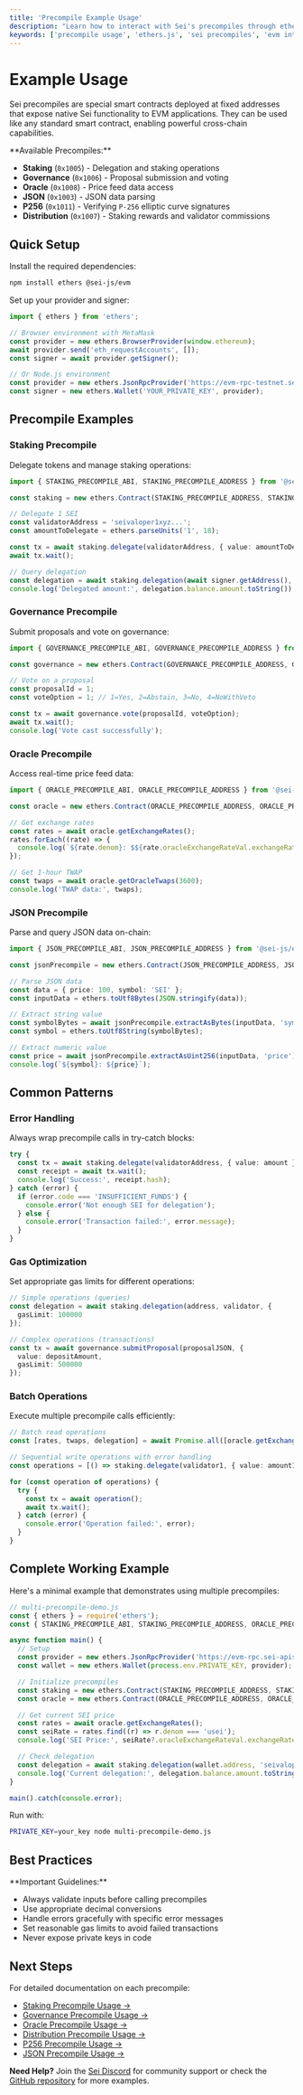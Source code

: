 ```yaml
---
title: 'Precompile Example Usage'
description: "Learn how to interact with Sei's precompiles through ethers.js, covering all available precompiles with quick examples and common patterns for seamless integration between EVM and Cosmos functionality."
keywords: ['precompile usage', 'ethers.js', 'sei precompiles', 'evm integration', 'quick start guide']
---
```



# Example Usage

Sei precompiles are special smart contracts deployed at fixed addresses that expose native Sei functionality to EVM applications. They can be used like any standard smart contract, enabling powerful cross-chain capabilities.

<Callout type="info">
**Available Precompiles:**

- **Staking** (`0x1005`) - Delegation and staking operations
- **Governance** (`0x1006`) - Proposal submission and voting
- **Oracle** (`0x1008`) - Price feed data access
- **JSON** (`0x1003`) - JSON data parsing
- **P256** (`0x1011`) - Verifying `P-256` elliptic curve signatures
- **Distribution** (`0x1007`) - Staking rewards and validator commissions

</Callout>

## Quick Setup

Install the required dependencies:

```bash copy
npm install ethers @sei-js/evm
```

Set up your provider and signer:

```typescript copy
import { ethers } from 'ethers';

// Browser environment with MetaMask
const provider = new ethers.BrowserProvider(window.ethereum);
await provider.send('eth_requestAccounts', []);
const signer = await provider.getSigner();

// Or Node.js environment
const provider = new ethers.JsonRpcProvider('https://evm-rpc-testnet.sei-apis.com');
const signer = new ethers.Wallet('YOUR_PRIVATE_KEY', provider);
```

## Precompile Examples

### Staking Precompile

Delegate tokens and manage staking operations:

```typescript copy
import { STAKING_PRECOMPILE_ABI, STAKING_PRECOMPILE_ADDRESS } from '@sei-js/evm';

const staking = new ethers.Contract(STAKING_PRECOMPILE_ADDRESS, STAKING_PRECOMPILE_ABI, signer);

// Delegate 1 SEI
const validatorAddress = 'seivaloper1xyz...';
const amountToDelegate = ethers.parseUnits('1', 18);

const tx = await staking.delegate(validatorAddress, { value: amountToDelegate });
await tx.wait();

// Query delegation
const delegation = await staking.delegation(await signer.getAddress(), validatorAddress);
console.log('Delegated amount:', delegation.balance.amount.toString());
```

### Governance Precompile

Submit proposals and vote on governance:

```typescript copy
import { GOVERNANCE_PRECOMPILE_ABI, GOVERNANCE_PRECOMPILE_ADDRESS } from '@sei-js/evm';

const governance = new ethers.Contract(GOVERNANCE_PRECOMPILE_ADDRESS, GOVERNANCE_PRECOMPILE_ABI, signer);

// Vote on a proposal
const proposalId = 1;
const voteOption = 1; // 1=Yes, 2=Abstain, 3=No, 4=NoWithVeto

const tx = await governance.vote(proposalId, voteOption);
await tx.wait();
console.log('Vote cast successfully');
```

### Oracle Precompile

Access real-time price feed data:

```typescript copy
import { ORACLE_PRECOMPILE_ABI, ORACLE_PRECOMPILE_ADDRESS } from '@sei-js/evm';

const oracle = new ethers.Contract(ORACLE_PRECOMPILE_ADDRESS, ORACLE_PRECOMPILE_ABI, signer);

// Get exchange rates
const rates = await oracle.getExchangeRates();
rates.forEach((rate) => {
  console.log(`${rate.denom}: $${rate.oracleExchangeRateVal.exchangeRate}`);
});

// Get 1-hour TWAP
const twaps = await oracle.getOracleTwaps(3600);
console.log('TWAP data:', twaps);
```

### JSON Precompile

Parse and query JSON data on-chain:

```typescript copy
import { JSON_PRECOMPILE_ABI, JSON_PRECOMPILE_ADDRESS } from '@sei-js/evm';

const jsonPrecompile = new ethers.Contract(JSON_PRECOMPILE_ADDRESS, JSON_PRECOMPILE_ABI, signer);

// Parse JSON data
const data = { price: 100, symbol: 'SEI' };
const inputData = ethers.toUtf8Bytes(JSON.stringify(data));

// Extract string value
const symbolBytes = await jsonPrecompile.extractAsBytes(inputData, 'symbol');
const symbol = ethers.toUtf8String(symbolBytes);

// Extract numeric value
const price = await jsonPrecompile.extractAsUint256(inputData, 'price');
console.log(`${symbol}: ${price}`);
```

## Common Patterns

### Error Handling

Always wrap precompile calls in try-catch blocks:

```typescript copy
try {
  const tx = await staking.delegate(validatorAddress, { value: amount });
  const receipt = await tx.wait();
  console.log('Success:', receipt.hash);
} catch (error) {
  if (error.code === 'INSUFFICIENT_FUNDS') {
    console.error('Not enough SEI for delegation');
  } else {
    console.error('Transaction failed:', error.message);
  }
}
```

### Gas Optimization

Set appropriate gas limits for different operations:

```typescript copy
// Simple operations (queries)
const delegation = await staking.delegation(address, validator, {
  gasLimit: 100000
});

// Complex operations (transactions)
const tx = await governance.submitProposal(proposalJSON, {
  value: depositAmount,
  gasLimit: 500000
});
```

### Batch Operations

Execute multiple precompile calls efficiently:

```typescript copy
// Batch read operations
const [rates, twaps, delegation] = await Promise.all([oracle.getExchangeRates(), oracle.getOracleTwaps(3600), staking.delegation(address, validator)]);

// Sequential write operations with error handling
const operations = [() => staking.delegate(validator1, { value: amount1 }), () => staking.delegate(validator2, { value: amount2 }), () => governance.vote(proposalId, voteOption)];

for (const operation of operations) {
  try {
    const tx = await operation();
    await tx.wait();
  } catch (error) {
    console.error('Operation failed:', error);
  }
}
```

## Complete Working Example

Here's a minimal example that demonstrates using multiple precompiles:

```javascript copy
// multi-precompile-demo.js
const { ethers } = require('ethers');
const { STAKING_PRECOMPILE_ABI, STAKING_PRECOMPILE_ADDRESS, ORACLE_PRECOMPILE_ABI, ORACLE_PRECOMPILE_ADDRESS } = require('@sei-js/evm');

async function main() {
  // Setup
  const provider = new ethers.JsonRpcProvider('https://evm-rpc.sei-apis.com');
  const wallet = new ethers.Wallet(process.env.PRIVATE_KEY, provider);

  // Initialize precompiles
  const staking = new ethers.Contract(STAKING_PRECOMPILE_ADDRESS, STAKING_PRECOMPILE_ABI, wallet);
  const oracle = new ethers.Contract(ORACLE_PRECOMPILE_ADDRESS, ORACLE_PRECOMPILE_ABI, wallet);

  // Get current SEI price
  const rates = await oracle.getExchangeRates();
  const seiRate = rates.find((r) => r.denom === 'usei');
  console.log('SEI Price:', seiRate?.oracleExchangeRateVal.exchangeRate);

  // Check delegation
  const delegation = await staking.delegation(wallet.address, 'seivaloper1...');
  console.log('Current delegation:', delegation.balance.amount.toString());
}

main().catch(console.error);
```

Run with:

```bash
PRIVATE_KEY=your_key node multi-precompile-demo.js
```

## Best Practices

<Callout type="warning">
**Important Guidelines:**

- Always validate inputs before calling precompiles
- Use appropriate decimal conversions
- Handle errors gracefully with specific error messages
- Set reasonable gas limits to avoid failed transactions
- Never expose private keys in code

</Callout>

## Next Steps

For detailed documentation on each precompile:

- [Staking Precompile Usage →](/precompiles/staking)
- [Governance Precompile Usage →](/precompiles/governance)
- [Oracle Precompile Usage →](/precompiles/oracle)
- [Distribution Precompile Usage →](/precompiles/distribution)
- [P256 Precompile Usage →](/precompiles/P256)
- [JSON Precompile Usage →](/precompiles/json)

<Callout type="info">**Need Help?** Join the [Sei Discord](https://discord.gg/sei) for community support or check the [GitHub repository](https://github.com/sei-protocol/sei-chain) for more examples.</Callout>
